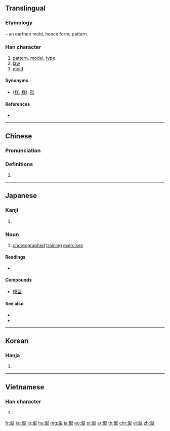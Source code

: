 ==Translingual==

===Etymology===
{{Han compound|刑|土|t2=earth|ls=psc|c1=p|c2=s}} – an earthen mold, hence form, pattern.

===Han character===
{{Han char|rn=32|rad=土|as=06|sn=9|four=12104|canj=MNG|ids=⿱刑土}}

# [[pattern]], [[model]], [[type]]
# [[law]]
# [[mold]]

====Synonyms====
* {{sense|form}} {{l|mul|樣}} ([[样]], [[様]]), [[形]]

====References====
* {{Han ref|kx=0227.280|dkj=05030|dj=0463.180|hdz=10436.110|uh=578B|ud=22411|bh=ABAC|bd=43948}}

----

==Chinese==
{{zh-forms}}

===Pronunciation===
{{zh-pron
|m=xíng
|c=jing4
|h=pfs=
|md=
|mn=hêng
|w=
|mc=y
|oc=y
|cat=
}}

===Definitions===
{{zh-hanzi}}

# {{rfdef|lang=zh}}

----

==Japanese==

===Kanji===
{{ja-kanji|grade=4|rs=土06}}

# {{defn|lang=ja|sort=土06}}

===Noun===
{{ja-noun|かた}}

# {{sense|Martial Arts}} [[choreograph]]ed [[training]] [[exercise]]s

====Readings====
* {{ja-readings|goon=[[ぎょう]] (gyō)|kanon=[[けい]] (kei)|kun=[[かた]] (kata)}}

====Compounds====
* [[模型]]

====See also====
* {{pedialite|lang=ja}}
* {{pedialite|Kata}}

----

==Korean==

===Hanja===
{{ko-hanja|hangeul=형|rv=hyeong|mr=hyŏng}}

# {{defn|lang=ko|sort=土06}}

----

==Vietnamese==

===Han character===
{{vi-hantu|hình|rs=土06}}

# {{defn|lang=vi|sort=土06}}

[[fr:型]]
[[ko:型]]
[[lo:型]]
[[hu:型]]
[[mg:型]]
[[ja:型]]
[[no:型]]
[[pl:型]]
[[sr:型]]
[[th:型]]
[[chr:型]]
[[vi:型]]
[[zh:型]]